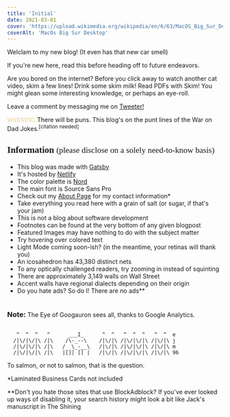 ```yaml
---
title: 'Initial'
date: 2021-03-01
cover: 'https://upload.wikimedia.org/wikipedia/en/6/63/MacOS_Big_Sur_Desktop.png'
coverAlt: 'MacOs Big Sur Desktop'
---
```



Welclam to my new blog! (It even has that new car smell) <span class="img-icon" style="background-image: url('https://stardewcommunitywiki.com/mediawiki/images/e/ed/Clam.png');"/>

<p class="no-mb">If you're new here, read this before heading off to future endeavors.</p>
<p class="no-mb">Are you bored on the internet? Before you click away to watch another cat video, skim a few lines!
Drink some skim milk! Read PDFs with Skim! You might glean some interesting knowledge, or perhaps an eye-roll.<span class="img-icon" style="background-image: url('https://static.wikia.nocookie.net/terraria/images/6/6a/NPC_2.gif');"/></p>

Leave a comment by messaging me on <a href="https://twitter.com/OrangeBurrito_" target="_blank">Tweeter!</a>

<span style="font-family: Fira Code; color: #ebcb8b">WARNING:</span>There will be puns. This blog's on the punt lines of the War on Dad Jokes.<sup>[citation needed]</sup>

<!--Be on the lookout for any stray puns that come punning your way. <p>You wouldn't want to be caught in the punfire!</p> -->

<h2 style="font-family: Special Elite">Information <span style="font-size: 1.2rem; font-family: Source Sans Pro; font-weight: normal;">(please disclose on a solely need-to-know basis)</span></h2>

- This blog was made with <a href="https://www.gatsbyjs.com/" target="_blank" class="purple-link">Gatsby</a>
- It's hosted by <a href="www.netlify.com" target="_blank" class="blue-link">Netlify</a>
- The color palette is <a href="https://nordtheme.com" target="_blank" class="blue-link">Nord</a>
- The main font is Source Sans Pro
- Check out my <a href="/about" class="blue-link">About Page</a> for my contact information*
- Take everything you read here with a grain of salt (or sugar, if that's your jam)
- This is not a blog about software development
- Footnotes can be found at the very bottom of any given blogpost
- Featured Images may have nothing to do with the subject matter
- Try hovering over colored text
- Light Mode coming soon-ish? (in the meantime, your retinas will thank you)
- An icosahedron has 43,380 distinct nets
- To any <HoverImage src="https://i.imgflip.com/1y8dui.jpg" alt="Senor Chang squinting at a tiny piece of paper">optically challenged</HoverImage> readers, try zooming in instead of squinting
- There are approximately 3,149 walls on Wall Street
- Accent walls have regional dialects depending on their origin
- Do you hate ads? So do I! There are no ads**

<h3 style="display: inline-block;">Note:</h3> The Eye of Googauron sees all, thanks to Google Analytics.

```
   ^  ^  ^   ^      ___I_      ^  ^   ^  ^  ^   ^  ^  e
  /|\/|\/|\ /|\    /\-_--\    /|\/|\ /|\/|\/|\ /|\/|\ j
  /|\/|\/|\ /|\   /  \_-__\   /|\/|\ /|\/|\/|\ /|\/|\ m
  /|\/|\/|\ /|\   |[]| [] |   /|\/|\ /|\/|\/|\ /|\/|\ 96
```

<p style={{color: 'salmon'}}>To salmon, or not to salmon, that is the question. <span class="img-icon" style="background-image: url('https://static.wikia.nocookie.net/minecraft_gamepedia/images/7/75/Raw_Salmon_JE2_BE2.png')"/></p>
<p class="no-mb">*Laminated Business Cards not included</p>
<p>**Don't you hate those sites that use BlockAdblock? If you've ever looked up ways of disabling it, your <HoverImage src="https://i.imgur.com/oEyd7CL.png" imgClass="hover-image-large">search history</HoverImage> might look a bit like Jack's manuscript in The Shining</p>